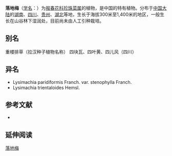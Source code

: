 {{Speciesbox
| name = 落地梅
| status = 
| status_system = 
| image =
| genus = Lysimachia
| species = paridiformis
| authority = Franch.
| subdivision_ranks =[[变种|变种]]
| subdivision =
* 落地梅 ''L. p.'' var. ''paridiformis''
* [[狭叶落地梅|狭叶落地梅]] ''L. p.'' var. ''stenophylla''
}}

'''落地梅'''（[[学名|学名]]：{{lang|la|''Lysimachia paridiformis''}}）为[[报春花科|报春花科]][[珍珠菜属|珍珠菜属]]的植物，是中国的特有植物。分布于[[中国大陆|中国大陆]]的[[湖南|湖南]]、[[四川|四川]]、[[贵州|贵州]]、[[湖北|湖北]]等地，生长于海拔300米至1,400米的地区，一般生长在山谷林下湿润处，目前尚未由人工引种栽培。

== 别名 ==
重楼排草（拉汉种子植物名称） 四块瓦、四叶黄、四儿风（四川）

== 异名 ==
* Lysimachia paridiformis Franch. var. stenophylla Franch.
* Lysimachia trientaloides Hemsl.

== 参考文献 ==
<div class="references-small">
* {{cite web| url =http://www.bioinfo.cn/db05/KmzwSpecies.php?action=view&id=17609| title =落地梅（原变种）| work =《中国高等植物数据库全库》| publisher =中国科学院微生物研究所| author =昆明植物研究所| accessdate =2009-02-25| deadurl =yes| archiveurl =https://web.archive.org/web/20160305060535/http://www.bioinfo.cn/db05/KmzwSpecies.php?action=view&id=17609| archivedate =2016-03-05}}
</div>

== 延伸阅读 ==
{{Wikisource further reading}}

{{Taxonbar|from=Q15228293}}

[[Category:珍珠菜属|落地梅]]


{{植物小作品}}